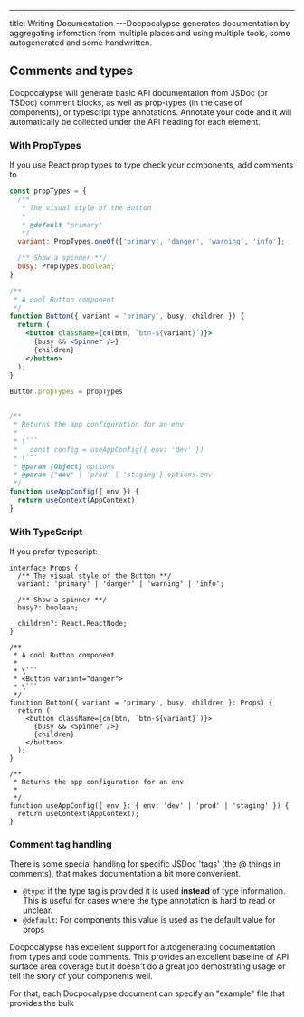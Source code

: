 ---

title: Writing Documentation
---Docpocalypse generates documentation by aggregating infomation from multiple places and using multiple tools, some
autogenerated and some handwritten.

## Comments and types

Docpocalypse will generate basic API documentation from JSDoc (or TSDoc) comment
blocks, as well as prop-types (in the case of components), or typescript type annotations.
Annotate your code and it will automatically be collected under the API heading
for each element.

### With PropTypes

If you use React prop types to type check your components, add comments to

````jsx static
const propTypes = {
  /**
   * The visual style of the Button
   *
   * @default "primary"
   */
  variant: PropTypes.oneOf(['primary', 'danger', 'warning', 'info'];

  /** Show a spinner **/
  busy: PropTypes.boolean;
}

/**
 * A cool Button component
 */
function Button({ variant = 'primary', busy, children }) {
  return (
    <button className={cn(btn, `btn-${variant}`)}>
      {busy && <Spinner />}
      {children}
    </button>
  );
}

Button.propTypes = propTypes


/**
 * Returns the app configuration for an env
 *
 * \```
 *   const config = useAppConfig({ env: 'dev' })
 * \```
 * @param {Object} options
 * @param {'dev' | 'prod' | 'staging'} options.env
 */
function useAppConfig({ env }) {
  return useContext(AppContext)
}

````

### With TypeScript

If you prefer typescript:

````tsx static
interface Props {
  /** The visual style of the Button **/
  variant: 'primary' | 'danger' | 'warning' | 'info';

  /** Show a spinner **/
  busy?: boolean;

  children?: React.ReactNode;
}

/**
 * A cool Button component
 *
 * \```
 * <Button variant="danger">
 * \```
 */
function Button({ variant = 'primary', busy, children }: Props) {
  return (
    <button className={cn(btn, `btn-${variant}`)}>
      {busy && <Spinner />}
      {children}
    </button>
  );
}

/**
 * Returns the app configuration for an env
 *
 */
function useAppConfig({ env }: { env: 'dev' | 'prod' | 'staging' }) {
  return useContext(AppContext);
}
````

### Comment tag handling

There is some special handling for specific JSDoc 'tags' (the @ things in comments), that
makes documentation a bit more convenient.

- `@type`: if the type tag is provided it is used **instead** of type information. This is
  useful for cases where the type annotation is hard to read or unclear.
- `@default`: For components this value is used as the default value for props

Docpocalypse has excellent support for autogenerating documentation from types
and code comments. This provides an excellent baseline of API surface area coverage
but it doesn't do a great job demostrating usage or tell the story of your components
well.

For that, each Docpocalypse document can specify an "example" file that provides the
bulk
